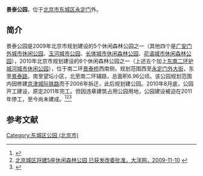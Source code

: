 '''景泰公园'''，位于[[北京市|北京市]][[东城区_(北京市)|东城区]][[永定门|永定门]]外。

==简介==
景泰公园是2009年北京市规划建设的5个休闲森林公园之一（其他四个是[[广安门外城市休闲公园|广安门外城市休闲公园]]、[[玉河|玉河城市公园]]、[[长体城市休闲森林公园|长体城市休闲森林公园]]、[[花语城市休闲森林公园|花语城市休闲森林公园]]），2010年北京市规划建设的6个休闲森林公园之一（上述五个加上[[东南二环护城河城市休闲公园|东南二环护城河城市休闲公园]]），位于南二环[[景泰桥|景泰桥]]西南侧，规划范围西至[[永定门外大街|永定门外大街]]，东至[[景泰路|景泰路]]，南至望坛小区，北至南二环辅路，总面积6.96公顷。该公园规划范围内因修建[[京津城际铁路|京津城际铁路]]而于2006年拆迁，此后规划建公园。2010年8月底，公园开工建设，原定2011年完工。但因违章建筑占用公园用地，公园建设被迫在2011年停工，至今尚未建成。<ref>{{Cite web |url=http://news.sina.com.cn/c/2011-09-11/040923138787.shtml |title=北京景泰公园因用地被违建侵占被迫停建，新浪，2011-09-11 |accessdate=2014-11-26 |archive-date=2016-03-04 |archive-url=https://web.archive.org/web/20160304115939/http://news.sina.com.cn/c/2011-09-11/040923138787.shtml |dead-url=no }}</ref><ref>[http://news.dayoo.com/china/57400/200911/10/57400_100343377.htm 北京城区将建5座休闲森林公园 已获发改委批准，大洋网，2009-11-10] {{webarchive|url=https://web.archive.org/web/20160304084249/http://news.dayoo.com/china/57400/200911/10/57400_100343377.htm |date=2016-03-04 }}</ref><ref>{{Cite web |url=http://beijing.qianlong.com/3825/2010/03/03/4864@5536560.htm |title=本市将建六座350公顷城市休闲公园，千龙网，2010-03-03 |access-date=2014-11-26 |archive-url=https://web.archive.org/web/20100407031921/http://beijing.qianlong.com/3825/2010/03/03/4864@5536560.htm |archive-date=2010-04-07 |dead-url=yes }}</ref>

==参考文献==
{{reflist}}

[[Category:东城区公园_(北京市)|Category:东城区公园 (北京市)]]